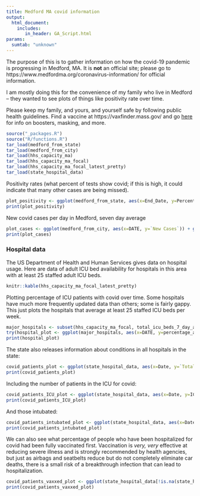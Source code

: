 ```yaml
---
title: Medford MA covid information
output:
  html_document:
    includes:
       in_header: GA_Script.html
params:
  sumtab: "unknown"
---
```


The purpose of this is to gather information on how the covid-19 pandemic is progressing in Medford, MA. It is **not** an official site; please go to https://www.medfordma.org/coronavirus-information/ for official information.

I am mostly doing this for the convenience of my family who live in Medford -- they wanted to see plots of things like positivity rate over time. 

Please keep my family, and yours, and yourself safe by following public health guidelines. Find a vaccine at https://vaxfinder.mass.gov/ and go [here](https://www.medfordma.org/coronavirus-information/) for info on boosters, masking, and more.


```r
source("_packages.R")
source("R/functions.R")
tar_load(medford_from_state)
tar_load(medford_from_city)
tar_load(hhs_capacity_ma)
tar_load(hhs_capacity_ma_focal)
tar_load(hhs_capacity_ma_focal_latest_pretty)
tar_load(state_hospital_data)
```

Positivity rates (what percent of tests show covid; if this is high, it could indicate that many other cases are being missed).

```r
plot_positivity <- ggplot(medford_from_state, aes(x=End_Date, y=Percent_Positivity)) + geom_line()+ theme_light() + xlab("Date") + ylab("Percent of positive tests for the week ending this date") + ggtitle("Positivity rate in Medford")
print(plot_positivity)
```

New covid cases per day in Medford, seven day average

```r
plot_cases <- ggplot(medford_from_city, aes(x=DATE, y=`New Cases`)) + geom_ma(n=7)+ theme_light() + xlab("Date") + ylab("Number of new cases per day (seven day average)") + ggtitle("New covid cases in Medford per day")
print(plot_cases)
```

### Hospital data


The US Department of Health and Human Services gives data on hospital usage. Here are data of adult ICU bed availability for hospitals in this area with at least 25 staffed adult ICU beds.

```r
knitr::kable(hhs_capacity_ma_focal_latest_pretty)
```


Plotting percentage of ICU patients with covid over time. Some hospitals have much more frequently updated data than others; some is fairly gappy. This just plots the hospitals that average at least 25 staffed ICU beds per week.

```r
major_hospitals <- subset(hhs_capacity_ma_focal, total_icu_beds_7_day_avg>=25)
try(hospital_plot <- ggplot(major_hospitals, aes(x=DATE, y=percentage_adult_hospital_inpatient_ICU_bed_occupied_of_all_inpatient_ICU_beds)) + geom_line(aes(colour=hospital_name)) + theme_light() + ylab("Percent of ICU patients witth covid") + xlab("Date") + ggtitle("Percent of ICU patients with covid at major Greater Boston hospitals") + ylim(c(50, 100)))
print(hospital_plot)
```

The state also releases information about conditions in all hospitals in the state:

```r
covid_patients_plot <- ggplot(state_hospital_data, aes(x=Date, y=`Total number of COVID patients in hospital today`)) + geom_line() + theme_light() + ylab("Total covid patients") +  xlab("Date") + ggtitle("Total number of patients hospitalized for covid in MA")
print(covid_patients_plot)
```

Including the number of patients in the ICU for covid:

```r
covid_patients_ICU_plot <- ggplot(state_hospital_data, aes(x=Date, y=ICU)) + geom_line() + theme_light() + ylab("Total covid patients in ICU in MA") +  xlab("Date") + ggtitle("Total number of patients in the ICU for covid in MA")
print(covid_patients_ICU_plot)
```

And those intubated:

```r
covid_patients_intubated_plot <- ggplot(state_hospital_data, aes(x=Date, y=Intubated)) + geom_line() + theme_light() + ylab("Total intubated covid patients in MA") +  xlab("Date") + ggtitle("Total number of patients intubated for covid in MA")
print(covid_patients_intubated_plot)
```

We can also see what percentage of people who have been hospitalized for covid had been fully vaccinated first. Vaccination is *very, very* effective at reducing severe illness and is strongly recommended by health agencies, but just as airbags and seatbelts reduce but do not completely eliminate car deaths, there is a small risk of a breakthrough infection that can lead to hospitalization. 

```r

covid_patients_vaxxed_plot <- ggplot(state_hospital_data[!is.na(state_hospital_data$Percentage_Hospitalized_Who_Were_Vaccinated),], aes(x=Date, y=Percentage_Hospitalized_Who_Were_Vaccinated)) + geom_line() + theme_light() + ylab("Percentage of patients") +  xlab("Date") + ggtitle("Percentage of hospitalized covid patients who were fully vaccinated in MA")
print(covid_patients_vaxxed_plot)
```